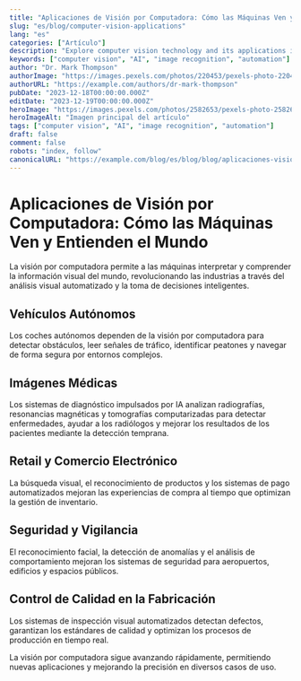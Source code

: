 ```yaml
---
title: "Aplicaciones de Visión por Computadora: Cómo las Máquinas Ven y Entienden el Mundo"
slug: "es/blog/computer-vision-applications"
lang: "es"
categories: ["Artículo"]
description: "Explore computer vision technology and its applications in autonomous vehicles, medical imaging, retail, and security systems."
keywords: ["computer vision", "AI", "image recognition", "automation"]
author: "Dr. Mark Thompson"
authorImage: "https://images.pexels.com/photos/220453/pexels-photo-220453.jpeg?auto=compress&cs=tinysrgb&w=120&h=120&dpr=1"
authorURL: "https://example.com/authors/dr-mark-thompson"
pubDate: "2023-12-18T00:00:00.000Z"
editDate: "2023-12-19T00:00:00.000Z"
heroImage: "https://images.pexels.com/photos/2582653/pexels-photo-2582653.jpeg?auto=compress&cs=tinysrgb&w=1260&h=750&dpr=1"
heroImageAlt: "Imagen principal del artículo"
tags: ["computer vision", "AI", "image recognition", "automation"]
draft: false
comment: false
robots: "index, follow"
canonicalURL: "https://example.com/blog/es/blog/blog/aplicaciones-vision-computadora"
---
```


# Aplicaciones de Visión por Computadora: Cómo las Máquinas Ven y Entienden el Mundo

La visión por computadora permite a las máquinas interpretar y comprender la información visual del mundo, revolucionando las industrias a través del análisis visual automatizado y la toma de decisiones inteligentes.

## Vehículos Autónomos

Los coches autónomos dependen de la visión por computadora para detectar obstáculos, leer señales de tráfico, identificar peatones y navegar de forma segura por entornos complejos.

## Imágenes Médicas

Los sistemas de diagnóstico impulsados por IA analizan radiografías, resonancias magnéticas y tomografías computarizadas para detectar enfermedades, ayudar a los radiólogos y mejorar los resultados de los pacientes mediante la detección temprana.

## Retail y Comercio Electrónico

La búsqueda visual, el reconocimiento de productos y los sistemas de pago automatizados mejoran las experiencias de compra al tiempo que optimizan la gestión de inventario.

## Seguridad y Vigilancia

El reconocimiento facial, la detección de anomalías y el análisis de comportamiento mejoran los sistemas de seguridad para aeropuertos, edificios y espacios públicos.

## Control de Calidad en la Fabricación

Los sistemas de inspección visual automatizados detectan defectos, garantizan los estándares de calidad y optimizan los procesos de producción en tiempo real.

La visión por computadora sigue avanzando rápidamente, permitiendo nuevas aplicaciones y mejorando la precisión en diversos casos de uso.
